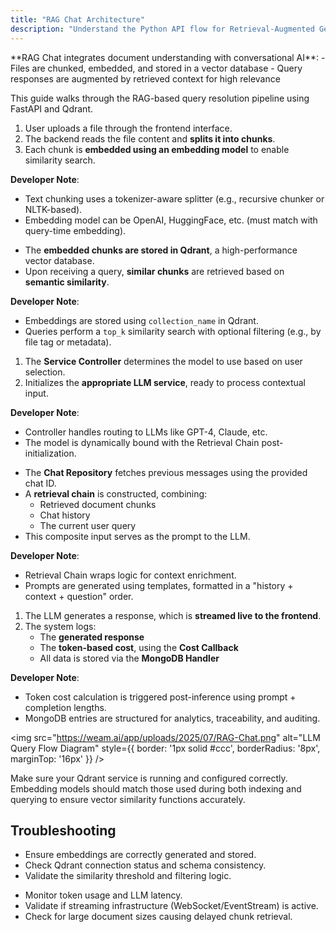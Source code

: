 ```yaml
---
title: "RAG Chat Architecture"
description: "Understand the Python API flow for Retrieval-Augmented Generation (RAG) when handling file-based queries."
---
```


<Info>
  **RAG Chat integrates document understanding with conversational AI**:
  - Files are chunked, embedded, and stored in a vector database
  - Query responses are augmented by retrieved context for high relevance
</Info>

This guide walks through the RAG-based query resolution pipeline using FastAPI and Qdrant.

<Steps>

<Step title="File Upload and Preprocessing">

1. User uploads a file through the frontend interface.
2. The backend reads the file content and **splits it into chunks**.
3. Each chunk is **embedded using an embedding model** to enable similarity search.

**Developer Note**:
- Text chunking uses a tokenizer-aware splitter (e.g., recursive chunker or NLTK-based).
- Embedding model can be OpenAI, HuggingFace, etc. (must match with query-time embedding).

</Step>

<Step title="Storage and Retrieval">

- The **embedded chunks are stored in Qdrant**, a high-performance vector database.
- Upon receiving a query, **similar chunks** are retrieved based on **semantic similarity**.

**Developer Note**:
- Embeddings are stored using `collection_name` in Qdrant.
- Queries perform a `top_k` similarity search with optional filtering (e.g., by file tag or metadata).

</Step>

<Step title="Model Selection and Initialization">

1. The **Service Controller** determines the model to use based on user selection.
2. Initializes the **appropriate LLM service**, ready to process contextual input.

**Developer Note**:
- Controller handles routing to LLMs like GPT-4, Claude, etc.
- The model is dynamically bound with the Retrieval Chain post-initialization.

</Step>

<Step title="Chat History and Retrieval Chain">

- The **Chat Repository** fetches previous messages using the provided chat ID.
- A **retrieval chain** is constructed, combining:
  - Retrieved document chunks
  - Chat history
  - The current user query
- This composite input serves as the prompt to the LLM.

**Developer Note**:
- Retrieval Chain wraps logic for context enrichment.
- Prompts are generated using templates, formatted in a "history + context + question" order.

</Step>

<Step title="Response Streaming and Storage">

1. The LLM generates a response, which is **streamed live to the frontend**.
2. The system logs:
   - The **generated response**
   - The **token-based cost**, using the **Cost Callback**
   - All data is stored via the **MongoDB Handler**

**Developer Note**:
- Token cost calculation is triggered post-inference using prompt + completion lengths.
- MongoDB entries are structured for analytics, traceability, and auditing.

</Step>

<Step title="Architecture Diagram">

<img
  src="https://weam.ai/app/uploads/2025/07/RAG-Chat.png"
  alt="LLM Query Flow Diagram"
  style={{ border: '1px solid #ccc', borderRadius: '8px', marginTop: '16px' }}
/>

</Step>

</Steps>

<Note>
  Make sure your Qdrant service is running and configured correctly. Embedding models should match those used during both indexing and querying to ensure vector similarity functions accurately.
</Note>

## Troubleshooting

<AccordionGroup>

<Accordion title="Chunks not retrieved from Qdrant">

- Ensure embeddings are correctly generated and stored.
- Check Qdrant connection status and schema consistency.
- Validate the similarity threshold and filtering logic.

</Accordion>

<Accordion title="Streaming is slow or fails">

- Monitor token usage and LLM latency.
- Validate if streaming infrastructure (WebSocket/EventStream) is active.
- Check for large document sizes causing delayed chunk retrieval.

</Accordion>

</AccordionGroup>
